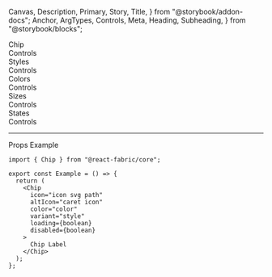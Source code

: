  Canvas,
  Description,
  Primary,
  Story,
  Title,
} from "@storybook/addon-docs";
  Anchor,
  ArgTypes,
  Controls,
  Meta,
  Heading,
  Subheading,
} from "@storybook/blocks";

<Meta of={ChipStories} />

<Title>Chip</Title>

<Anchor storyId="chip">
  <div className="hidden-anchor">
    <Subheading>Chip</Subheading>
  </div>
</Anchor>

<Description of={Chip} />

<Primary />

<Collapsable className="control-panel">
  <div>Controls</div>
  <Controls of={ChipStories._Chip} />
</Collapsable>

<Anchor storyId="styles">
  <Subheading>Styles</Subheading>
</Anchor>
<Description of={ChipStories.Styles} />
<Canvas withToolbar of={ChipStories.Styles} />
<Collapsable className="control-panel">
  <div>Controls</div>
  <Controls of={ChipStories.Styles} />
</Collapsable>

<Anchor storyId="colors">
  <Subheading>Colors</Subheading>
</Anchor>
<Description of={ChipStories.Colors} />
<Canvas withToolbar of={ChipStories.Colors} />
<Collapsable className="control-panel">
  <div>Controls</div>
  <Controls of={ChipStories.Colors} />
</Collapsable>

<Anchor storyId="sizes">
  <Subheading>Sizes</Subheading>
</Anchor>
<Description of={ChipStories.Sizes} />
<Canvas withToolbar of={ChipStories.Sizes} />
<Collapsable className="control-panel">
  <div>Controls</div>
  <Controls of={ChipStories.Sizes} />
</Collapsable>

<Anchor storyId="states">
  <Subheading>States</Subheading>
</Anchor>
<Description of={ChipStories.States} />
<Canvas withToolbar of={ChipStories.States} />
<Collapsable className="control-panel">
  <div>Controls</div>
  <Controls of={ChipStories.States} />
</Collapsable>

<hr />

<Anchor storyId="props">
  <Subheading>Props</Subheading>
</Anchor>

<ArgTypes sort="requiredFirst" />

<Anchor storyId="sample">
  <Subheading>Example</Subheading>
</Anchor>

```tsx
import { Chip } from "@react-fabric/core";

export const Example = () => {
  return (
    <Chip
      icon="icon svg path"
      altIcon="caret icon"
      color="color"
      variant="style"
      loading={boolean}
      disabled={boolean}
    >
      Chip Label
    </Chip>
  );
};
```
